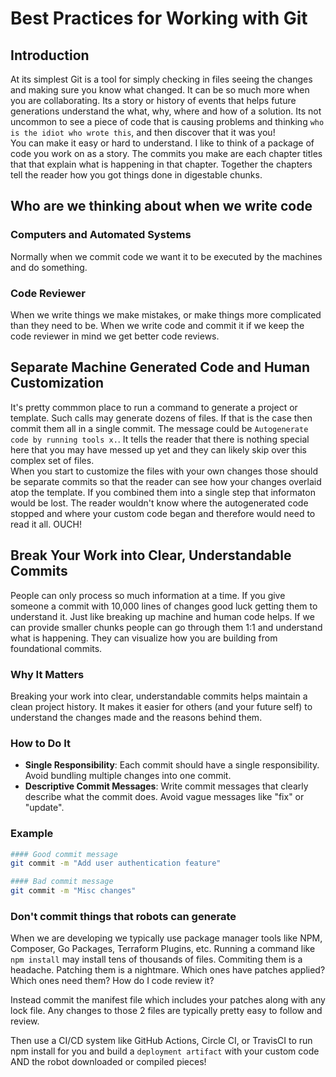 # Best Practices for Working with Git

## Introduction
At its simplest Git is a tool for simply checking in files seeing the changes and making sure you know what changed. It can be so much more when you are collaborating. Its a story or history of events that helps future generations understand the what, why, where and how of a solution. Its not uncommon to see a piece of code that is causing problems and thinking `who is the idiot who wrote this`, and then discover that it was you!   
You can make it easy or hard to understand.  I like to think of a package of code you work on as a story.  The commits you make are each chapter titles that that explain what is happening in that chapter.  Together the chapters tell the reader how you got things done in digestable chunks.


## Who are we thinking about when we write code

### Computers and Automated Systems
Normally when we commit code we want it to be executed by the machines and do something. 

### Code Reviewer
When we write things we make mistakes, or make things more complicated than they need to be.  When we write code and commit it if we keep the code reviewer in mind we get better code reviews. 

## Separate Machine Generated Code and Human Customization
It's pretty commmon place to run a command to generate a project or template.  Such calls may generate dozens of files.  If that is the case then commit them all in a single commit.  The message could be `Autogenerate code by running tools x.`. It tells the reader that there is nothing special here that you may have messed up yet and they can likely skip over this complex set of files.  
When you start to customize the files with your own changes those should be separate commits so that the reader can see how your changes overlaid atop the template.  If you combined them into a single step that informaton would be lost.  The reader wouldn't know where the autogenerated code stopped and where your custom code began and therefore would need to read it all.  OUCH!

## Break Your Work into Clear, Understandable Commits
People can only process so much information at a time.  If you give someone a commit with 10,000 lines of changes good luck getting them to understand it. Just like breaking up machine and human code helps.  If we can provide smaller chunks people can go through them 1:1 and understand what is happening.  They can visualize how you are building from foundational commits. 


### Why It Matters

Breaking your work into clear, understandable commits helps maintain a clean project history. It makes it easier for others (and your future self) to understand the changes made and the reasons behind them.

### How to Do It

- **Single Responsibility**: Each commit should have a single responsibility. Avoid bundling multiple changes into one commit.
- **Descriptive Commit Messages**: Write commit messages that clearly describe what the commit does. Avoid vague messages like "fix" or "update".

### Example

```sh
#### Good commit message
git commit -m "Add user authentication feature"

#### Bad commit message
git commit -m "Misc changes"
```

### Don't commit things that robots can generate
When we are developing we typically use package manager tools like NPM, Composer, Go Packages, Terraform Plugins, etc.  Running a command like `npm install` may install tens of thousands of files.  Commiting them is a headache.   Patching them is a nightmare.  Which ones have patches applied?  Which ones need them?  How do I code review it?  

Instead commit the manifest file which includes your patches along with any lock file. Any changes to those 2 files are
typically pretty easy to follow and review.  

Then use a CI/CD system like GitHub Actions, Circle CI, or TravisCI to run npm install for you and build a `deployment artifact` with your custom code AND the robot downloaded or compiled pieces!